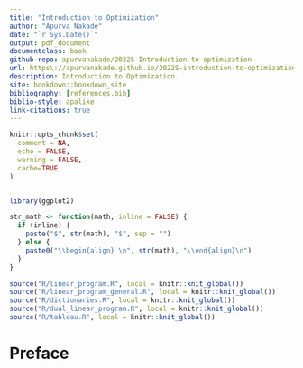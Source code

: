 ```yaml
---
title: "Introduction to Optimization"
author: "Apurva Nakade"
date: "`r Sys.Date()`"
output: pdf_document
documentclass: book
github-repo: apurvanakade/2022S-Introduction-to-optimization
url: https\://apurvanakade.github.io/2022S-introduction-to-optimization/
description: Introduction to Optimization.
site: bookdown::bookdown_site
bibliography: [references.bib]
biblio-style: apalike
link-citations: true
---
```



```r

knitr::opts_chunk$set(
  comment = NA, 
  echo = FALSE, 
  warning = FALSE, 
  cache=TRUE
)


library(ggplot2)

str_math <- function(math, inline = FALSE) {
  if (inline) {
    paste("$", str(math), "$", sep = "")
  } else {
    paste0("\\begin{align} \n", str(math), "\\end{align}\n")
  }
}

source("R/linear_program.R", local = knitr::knit_global())
source("R/linear_program_general.R", local = knitr::knit_global())
source("R/dictionaries.R", local = knitr::knit_global())
source("R/dual_linear_program.R", local = knitr::knit_global())
source("R/tableau.R", local = knitr::knit_global())

```

# Preface {-}

